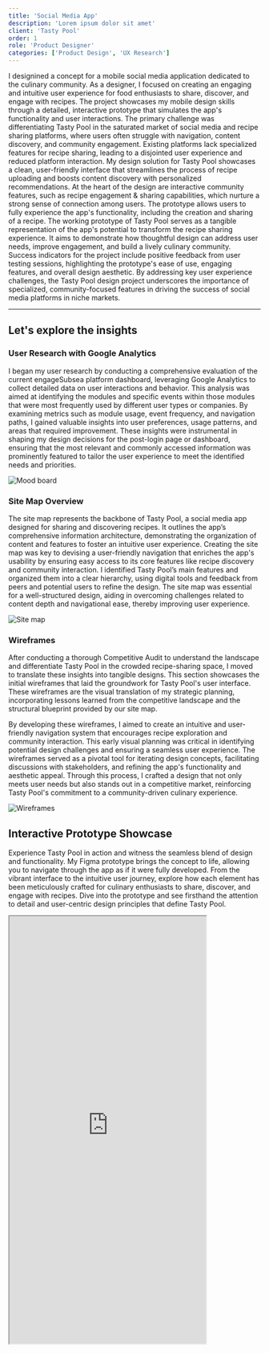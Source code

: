 ```yaml
---
title: 'Social Media App'
description: 'Lorem ipsum dolor sit amet'
client: 'Tasty Pool'
order: 1
role: 'Product Designer'
categories: ['Product Design', 'UX Research']
---
```



<LeftHeader header="Project Overview">
  I designined a concept for a mobile social media application dedicated to the
  culinary community. As a designer, I focused on creating an engaging and
  intuitive user experience for food enthusiasts to share, discover, and engage
  with recipes. The project showcases my mobile design skills through a
  detailed, interactive prototype that simulates the app's functionality and
  user interactions.
</LeftHeader>

<LeftHeader header="Challenge">
  The primary challenge was differentiating Tasty Pool in the saturated market
  of social media and recipe sharing platforms, where users often struggle with
  navigation, content discovery, and community engagement. Existing platforms
  lack specialized features for recipe sharing, leading to a disjointed user
  experience and reduced platform interaction.
</LeftHeader>

<LeftHeader header="Proposed Solution">
  My design solution for Tasty Pool showcases a clean, user-friendly interface
  that streamlines the process of recipe uploading and boosts content discovery
  with personalized recommendations. At the heart of the design are interactive
  community features, such as recipe engagement & sharing capabilities, which
  nurture a strong sense of connection among users. The prototype allows users
  to fully experience the app's functionality, including the creation and
  sharing of a recipe.
</LeftHeader>

<LeftHeader header="Impact">
  The working prototype of Tasty Pool serves as a tangible representation of the
  app's potential to transform the recipe sharing experience. It aims to
  demonstrate how thoughtful design can address user needs, improve engagement,
  and build a lively culinary community. Success indicators for the project
  include positive feedback from user testing sessions, highlighting the
  prototype's ease of use, engaging features, and overall design aesthetic. By
  addressing key user experience challenges, the Tasty Pool design project
  underscores the importance of specialized, community-focused features in
  driving the success of social media platforms in niche markets.
</LeftHeader>

---

## Let's explore the insights

### User Research with Google Analytics

I began my user research by conducting a comprehensive evaluation of the current engageSubsea platform dashboard, leveraging Google Analytics to collect detailed data on user interactions and behavior. This analysis was aimed at identifying the modules and specific events within those modules that were most frequently used by different user types or companies. By examining metrics such as module usage, event frequency, and navigation paths, I gained valuable insights into user preferences, usage patterns, and areas that required improvement. These insights were instrumental in shaping my design decisions for the post-login page or dashboard, ensuring that the most relevant and commonly accessed information was prominently featured to tailor the user experience to meet the identified needs and priorities.

<Image
  class="m-auto h-auto w-auto max-w-full"
  format="webp"
  src={moodBoardPng}
  quality="max"
  alt="Mood board"
/>

<div class="py-4" />

### Site Map Overview

The site map represents the backbone of Tasty Pool, a social media app designed for sharing and discovering recipes. It outlines the app’s comprehensive information architecture, demonstrating the organization of content and features to foster an intuitive user experience. Creating the site map was key to devising a user-friendly navigation that enriches the app's usability by ensuring easy access to its core features like recipe discovery and community interaction. I identified Tasty Pool’s main features and organized them into a clear hierarchy, using digital tools and feedback from peers and potential users to refine the design. The site map was essential for a well-structured design, aiding in overcoming challenges related to content depth and navigational ease, thereby improving user experience.

<Image
  class="m-auto h-auto w-auto max-w-full"
  format="webp"
  src={siteMapPng}
  quality="max"
  alt="Site map"
/>

### Wireframes

After conducting a thorough Competitive Audit to understand the landscape and differentiate Tasty Pool in the crowded recipe-sharing space, I moved to translate these insights into tangible designs. This section showcases the initial wireframes that laid the groundwork for Tasty Pool's user interface. These wireframes are the visual translation of my strategic planning, incorporating lessons learned from the competitive landscape and the structural blueprint provided by our site map.

By developing these wireframes, I aimed to create an intuitive and user-friendly navigation system that encourages recipe exploration and community interaction. This early visual planning was critical in identifying potential design challenges and ensuring a seamless user experience. The wireframes served as a pivotal tool for iterating design concepts, facilitating discussions with stakeholders, and refining the app's functionality and aesthetic appeal. Through this process, I crafted a design that not only meets user needs but also stands out in a competitive market, reinforcing Tasty Pool's commitment to a community-driven culinary experience.

<Image
  class="m-auto h-auto w-auto max-w-full"
  format="webp"
  src={wireframesPng}
  quality="max"
  alt="Wireframes"
/>

<div class="py-4" />

## Interactive Prototype Showcase

Experience Tasty Pool in action and witness the seamless blend of design and functionality. My Figma prototype brings the concept to life, allowing you to navigate through the app as if it were fully developed. From the vibrant interface to the intuitive user journey, explore how each element has been meticulously crafted for culinary enthusiasts to share, discover, and engage with recipes. Dive into the prototype and see firsthand the attention to detail and user-centric design principles that define Tasty Pool.

<iframe
  class="m-auto aspect-[19.5_/_9]"
  width="393"
  height="852"
  src="https://www.figma.com/embed?embed_host=share&url=https%3A%2F%2Fwww.figma.com%2Fproto%2Fk45a5K7BgWgChs1zJXUYDn%2FTasty-Pool%3Ftype%3Ddesign%26node-id%3D64-16309%26t%3D0nOH0qqVtoSxHPR3-1%26scaling%3Dscale-down%26page-id%3D0%253A4%26starting-point-node-id%3D64%253A16309%26mode%3Ddesign"
  allowfullscreen></iframe>
